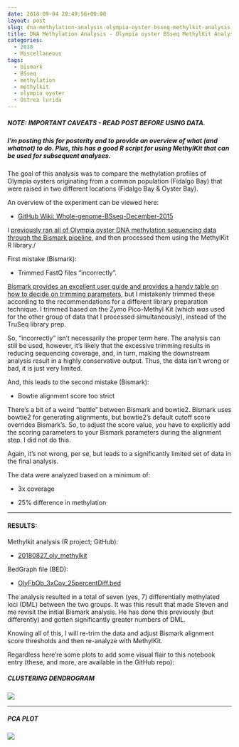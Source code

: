 ```yaml
---
date: 2018-09-04 20:49:56+00:00
layout: post
slug: dna-methylation-analysis-olympia-oyster-bsseq-methylkit-analysis
title: DNA Methylation Analysis - Olympia oyster BSseq MethylKit Analysis
categories:
  - 2018
  - Miscellaneous
tags:
  - bismark
  - BSseq
  - methylation
  - methylkit
  - olympia oyster
  - Ostrea lurida
---
```


##### NOTE: IMPORTANT CAVEATS - READ POST BEFORE USING DATA.





##### I'm posting this for posterity and to provide an overview of what (and whatnot) to do. Plus, this has a good R script for using MethylKit that can be used for subsequent analyses.



The goal of this analysis was to compare the methylation profiles of Olympia oysters originating from a common population (Fidalgo Bay) that were raised in two different locations (Fidalgo Bay & Oyster Bay).

An overview of the experiment can be viewed here:





  * [GitHub Wiki: Whole-genome-BSseq-December-2015](https://github.com/RobertsLab/project-olympia.oyster-genomic/wiki/Whole-genome-BSseq-December-2015)



I [previously ran all of Olympia oyster DNA methylation sequencing data through the Bismark pipeline](https://robertslab.github.io/sams-notebook/posts/2018-08-16-dna-methylation-analysis-bismark-pipeline-on-all-olympia-oyster-bsseq-datasets/), and then processed them using the MethylKit R library./

First mistake (Bismark):





  * Trimmed FastQ files "incorrectly".



[Bismark provides an excellent user guide and provides a handy table on how to decide on trimming parameters](https://github.com/FelixKrueger/Bismark/tree/master/Docs), but I mistakenly trimmed these according to the recommendations for a different library preparation technique. I trimmed based on the Zymo Pico-Methyl Kit (which _was_ used for the other group of data that I processed simultaneously), instead of the TruSeq library prep.

So, "incorrectly" isn't necessarily the proper term here. The analysis can still be used, however, it's likely that the excessive trimming results in reducing sequencing coverage, and, in turn, making the downstream analysis result in a highly conservative output. Thus, the data isn't wrong or bad, it is just very limited.

And, this leads to the second mistake (Bismark):





  * Bowtie alignment score too strict



There's a bit of a weird "battle" between Bismark and bowtie2. Bismark uses bowtie2 for generating alignments, but bowtie2's default cutoff score overrides Bismark's. So, to adjust the score value, you have to explicitly add the scoring parameters to your Bismark parameters during the alignment step. I did not do this.

Again, it's not wrong, per se, but leads to a significantly limited set of data in the final analysis.

The data were analyzed based on a minimum of:



  * 3x coverage



  * 25% difference in methylation






* * *





#### RESULTS:





Methylkit analysis (R project; GitHub):





  * [20180827_oly_methylkit](https://github.com/RobertsLab/code/tree/master/r_projects/sam/20180827_oly_methylkit)



BedGraph file (BED):



  * [OlyFbOb_3xCov_25percentDiff.bed](https://github.com/RobertsLab/code/raw/master/r_projects/sam/20180827_oly_methylkit/analyses/OlyFbOb_3xCov_25percentDiff.bed)



The analysis resulted in a total of seven (yes, 7) differentially methylated loci (DML) between the two groups. It was this result that made Steven and me revisit the initial Bismark analysis. He has done this previously (but differently) and gotten significantly greater numbers of DML.

Knowing all of this, I will re-trim the data and adjust Bismark alignment score thresholds and then re-analyze with MethylKit.

Regardless here're some plots to add some visual flair to this notebook entry (these, and more, are available in the GitHub repo):



##### CLUSTERING DENDROGRAM



![](https://raw.githubusercontent.com/RobertsLab/code/master/r_projects/sam/20180827_oly_methylkit/analyses/clustering_dendrogram.png)



* * *





##### PCA PLOT



![](https://raw.githubusercontent.com/RobertsLab/code/master/r_projects/sam/20180827_oly_methylkit/analyses/pca.png)

